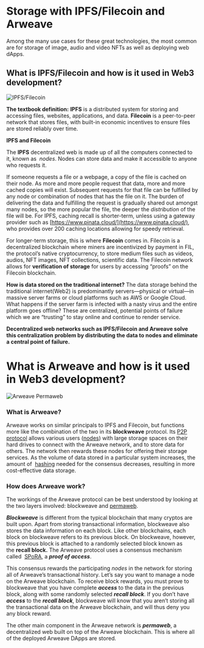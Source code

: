 # Storage with IPFS/Filecoin and Arweave

Among the many use cases for these great technologies, the most common 
are for storage of image, audio and video NFTs as well as deploying web dApps.

## What is IPFS/Filecoin and how is it used in Web3 development?
![IPFS/Filecoin](/public/assets/lessons/ipfs-filecoin_and_arweave/ipfs-filecoin2.png)

**The textbook definition:** **IPFS** is a distributed system for storing and accessing files, 
websites, applications, and data. **Filecoin** is a peer-to-peer network that stores files, 
with built-in economic incentives to ensure files are stored reliably over time.

**IPFS and Filecoin**

The **IPFS** decentralized web is made up of all the computers connected to it, known as
 *nodes*. Nodes can store data and make it accessible to anyone who requests it.

If someone requests a file or a webpage, a copy of the file is cached on their node. 
As more and more people request that data, more and more cached copies will exist. 
Subsequent requests for that file can be fulfilled by any node or combination of nodes 
that has the file on it. The burden of delivering the data and fulfilling the request 
is gradually shared out amongst many nodes, so the more popular the file, the deeper 
the *distribution* of the file will be. For IPFS, caching recall is shorter-term, 
unless using a gateway provider such as [https://www.pinata.cloud/](https://www.pinata.cloud/), 
who provides over 200 caching locations allowing for speedy retrieval.

For longer-term storage, this is where **Filecoin** comes in. Filecoin is a decentralized 
blockchain where miners are incentivized by payment in FIL, the protocol’s native 
cryptocurrency, to store medium files such as videos, audios, NFT images, NFT collections, 
scientific data. The Filecoin network allows for **verification of storage** for users 
by accessing “proofs” on the Filecoin blockchain.

**How is data stored on the traditional internet?** The data storage behind the traditional 
internet(Web2) is predominantly servers—physical or virtual—in massive server farms or cloud 
platforms such as AWS or Google Cloud. What happens if the server farm is infected with a 
nasty virus and the entire platform goes offline? These are centralized, potential points 
of failure which we are “trusting” to stay online and continue to render service.  

**Decentralized web networks such as IPFS/Filecoin and Arweave solve this centralization** 
**problem by distributing the data to nodes and eliminate a central point of failure.**

# What is Arweave and how is it used in Web3 development?
![Arweave Permaweb](/public/assets/lessons/ipfs-filecoin_and_arweave/arweave3.png)

### What is Arweave?

Arweave works on similar principals to IPFS and Filecoin, but functions more like the 
combination of the two in its **blockweave** protocol. 
Its [P2P protocol](https://www.webroot.com/in/en/resources/glossary/what-is-peer-to-peer-networking) 
allows various users ([nodes](https://learn.bybit.com/blockchain/what-are-nodes/)) 
with large storage spaces on their hard drives to connect with the Arweave network, and to store 
data for others. The network then rewards these nodes for offering their storage services. As the 
volume of data stored in a particular system increases, the amount of
 [hashing](https://learn.bybit.com/blockchain/what-is-hashing-in-blockchain/) needed for the consensus 
decreases, resulting in more cost-effective data storage. 

### How does Arweave work?

The workings of the Arweave protocol can be best understood by looking at the two layers involved: 
blockweave and [permaweb](https://arweave.medium.com/welcome-to-the-permaweb-ce0e6c73ddfb).

***Blockweave*** is different from the typical blockchain that many cryptos are built upon. Apart 
from storing transactional information, blockweave also stores the data information on each block. 
Like other blockchains, each block on blockweave refers to its previous block. On blockweave, 
however, this previous block is attached to a randomly selected block known as the **recall block.** 
The Arweave protocol uses a consensus mechanism called 
[SPoRA](https://tokenpost.com/Arweave-Introduces-New-Consensus-SPoRA-6729), a ***proof of access***. 

This consensus rewards the participating *nodes* in the network for storing all of Arweave’s 
transactional history. Let’s say you want to manage a node on the Arweave blockchain. To receive 
block rewards, you must prove to blockweave that you have complete ***access*** to the data in the 
previous block, along with some randomly selected ***recall block***. If you don’t have ***access*** 
to the ***recall block***, blockweave will know that you aren’t storing all the transactional data on 
the Arweave blockchain, and will thus deny you any block reward.

The other main component in the Arweave network is ***permaweb***, a decentralized web built on top of 
the Arweave blockchain. This is where all of the deployed Arweave DApps are stored.
